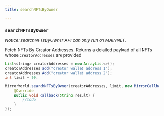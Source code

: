 ```yaml
---
title: searchNFTsByOwner

---
```


### `searchNFTsByOwner`
*Notice: searchNFTsByOwner API can only run on MAINNET.*

Fetch NFTs By Creator Addresses. Returns a detailed payload of all NFTs whose `creatorAddresses`
are provided.

```java
List<string> creatorAddresses = new ArrayList<>();
creatorAddresses.add("creator wallet address 1");
creatorAddresses.Add("creator wallet address 2");
int limit = 99;

MirrorWorld.searchNFTsByOwner(creatorAddresses, limit, new MirrorCallback() {
    @Override
    public void callback(String result) {
        //todo
    }
});
```
